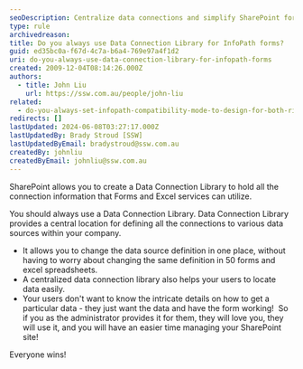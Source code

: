 ```yaml
---
seoDescription: Centralize data connections and simplify SharePoint form management with a Data Connection Library.
type: rule
archivedreason:
title: Do you always use Data Connection Library for InfoPath forms?
guid: ed35bc0a-f67d-4c7a-b6a4-769e97a4f1d2
uri: do-you-always-use-data-connection-library-for-infopath-forms
created: 2009-12-04T08:14:26.000Z
authors:
  - title: John Liu
    url: https://ssw.com.au/people/john-liu
related:
  - do-you-always-set-infopath-compatibility-mode-to-design-for-both-rich-and-web-client-forms
redirects: []
lastUpdated: 2024-06-08T03:27:17.000Z
lastUpdatedBy: Brady Stroud [SSW]
lastUpdatedByEmail: bradystroud@ssw.com.au
createdBy: johnliu
createdByEmail: johnliu@ssw.com.au
---
```


SharePoint allows you to create a Data Connection Library to hold all the connection information that Forms and Excel services can utilize.

You should always use a Data Connection Library.
Data Connection Library provides a central location for defining all the connections to various data sources within your company.

- It allows you to change the data source definition in one place, without having to worry about changing the same definition in 50 forms and excel spreadsheets.
- A centralized data connection library also helps your users to locate data easily.
- Your users don't want to know the intricate details on how to get a particular data - they just want the data and have the form working!  So if you as the administrator provides it for them, they will love you, they will use it, and you will have an easier time managing your SharePoint site!

Everyone wins!
